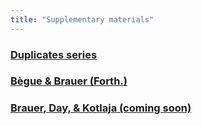 ```yaml
---
title: "Supplementary materials"
---
```


### [Duplicates series](dup-supp/index.html)

### [Bègue & Brauer (Forth.)](LB-JRB-supp/index.html)

### [Brauer, Day, & Kotlaja (coming soon)]()

